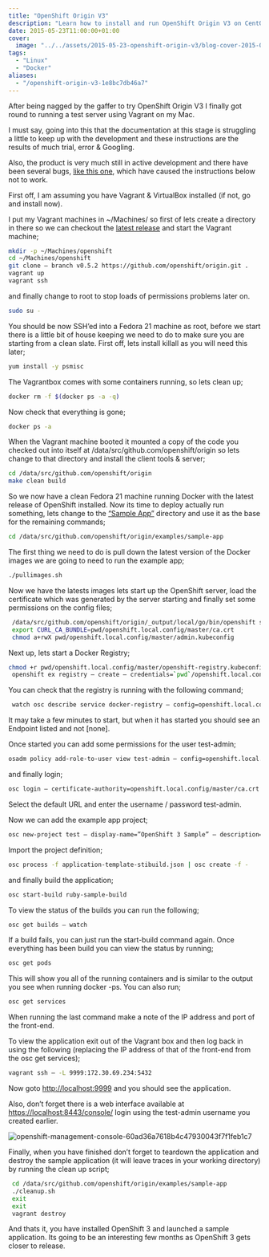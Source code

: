 ```yaml
---
title: "OpenShift Origin V3"
description: "Learn how to install and run OpenShift Origin V3 on CentOS, step-by-step guide with commands and configuration for setting up a test server using Vagrant."
date: 2015-05-23T11:00:00+01:00
cover:
  image: "../../assets/2015-05-23-openshift-origin-v3/blog-cover-2015-05-23-openshift-origin-v3.png"
tags:
  - "Linux"
  - "Docker"
aliases:
  - "/openshift-origin-v3-1e8bc7db46a7"
---
```


After being nagged by the gaffer to try OpenShift Origin V3 I finally got round to running a test server using Vagrant on my Mac.

I must say, going into this that the documentation at this stage is struggling a little to keep up with the development and these instructions are the results of much trial, error & Googling.

Also, the product is very much still in active development and there have been several bugs, [like this one](https://github.com/openshift/origin/issues/2245 "BUG!!"), which have caused the instructions below not to work.

First off, I am assuming you have Vagrant & VirtualBox installed (if not, go and install now).

I put my Vagrant machines in ~/Machines/ so first of lets create a directory in there so we can checkout the [latest release](https://github.com/openshift/origin/releases) and start the Vagrant machine;

```bash frame="terminal" title="OpenShift Origin V3 1/21"
mkdir -p ~/Machines/openshift
cd ~/Machines/openshift
git clone — branch v0.5.2 https://github.com/openshift/origin.git .
vagrant up
vagrant ssh
```


and finally change to root to stop loads of permissions problems later on.

```bash frame="terminal" title="OpenShift Origin V3 2/21"
sudo su -
```


You should be now SSH’ed into a Fedora 21 machine as root, before we start there is a little bit of house keeping we need to do to make sure you are starting from a clean slate. First off, lets install killall as you will need this later;

```bash frame="terminal" title="OpenShift Origin V3 3/21"
yum install -y psmisc 
```


The Vagrantbox comes with some containers running, so lets clean up;

```bash frame="terminal" title="OpenShift Origin V3 4/21"
docker rm -f $(docker ps -a -q)
```


Now check that everything is gone;

```bash frame="terminal" title="OpenShift Origin V3 5/21"
docker ps -a
```


When the Vagrant machine booted it mounted a copy of the code you checked out into itself at /data/src/github.com/openshift/origin so lets change to that directory and install the client tools & server;

```bash frame="terminal" title="OpenShift Origin V3 6/21"
cd /data/src/github.com/openshift/origin
make clean build
```


So we now have a clean Fedora 21 machine running Docker with the latest release of OpenShift installed. Now its time to deploy actually run something, lets change to the [“Sample App”](https://github.com/openshift/origin/tree/master/examples/sample-app) directory and use it as the base for the remaining commands;

```bash frame="terminal" title="OpenShift Origin V3 7/21"
cd /data/src/github.com/openshift/origin/examples/sample-app
```


The first thing we need to do is pull down the latest version of the Docker images we are going to need to run the example app;

```bash frame="terminal" title="OpenShift Origin V3 8/21"
./pullimages.sh
```


Now we have the latests images lets start up the OpenShift server, load the certificate which was generated by the server starting and finally set some permissions on the config files;

```bash frame="terminal" title="OpenShift Origin V3 9/21"
 /data/src/github.com/openshift/origin/_output/local/go/bin/openshift start — public-master=localhost &> logs/openshift.log &
 export CURL_CA_BUNDLE=pwd/openshift.local.config/master/ca.crt
 chmod a+rwX pwd/openshift.local.config/master/admin.kubeconfig

```


Next up, lets start a Docker Registry;

```bash frame="terminal" title="OpenShift Origin V3 10/21"
chmod +r pwd/openshift.local.config/master/openshift-registry.kubeconfig
 openshift ex registry — create — credentials=`pwd`/openshift.local.config/master/openshift-registry.kubeconfig — config=`pwd`/openshift.local.config/master/admin.kubeconfig
```


You can check that the registry is running with the following command;

```bash frame="terminal" title="OpenShift Origin V3 11/21"
 watch osc describe service docker-registry — config=openshift.local.config/master/admin.kubeconfig
```


It may take a few minutes to start, but when it has started you should see an Endpoint listed and not [none].

Once started you can add some permissions for the user test-admin;

```bash frame="terminal" title="OpenShift Origin V3 12/21"
osadm policy add-role-to-user view test-admin — config=openshift.local.config/master/admin.kubeconfig
```


and finally login;

```bash frame="terminal" title="OpenShift Origin V3 13/21"
osc login — certificate-authority=openshift.local.config/master/ca.crt
```


Select the default URL and enter the username / password test-admin.

Now we can add the example app project;

```bash frame="terminal" title="OpenShift Origin V3 14/21"
osc new-project test — display-name=”OpenShift 3 Sample” — description=”This is an example project to demonstrate OpenShift v3"
```


Import the project definition;

```bash frame="terminal" title="OpenShift Origin V3 15/21"
osc process -f application-template-stibuild.json | osc create -f -
```


and finally build the application;

```bash frame="terminal" title="OpenShift Origin V3 16/21"
osc start-build ruby-sample-build
```


To view the status of the builds you can run the following;

```bash frame="terminal" title="OpenShift Origin V3 17/21"
osc get builds — watch
```


If a build fails, you can just run the start-build command again. Once everything has been build you can view the status by running;

```bash frame="terminal" title="OpenShift Origin V3 18/21"
osc get pods
```


This will show you all of the running containers and is similar to the output you see when running docker -ps. You can also run;

```bash frame="terminal" title="OpenShift Origin V3 19/21"
osc get services
```


When running the last command make a note of the IP address and port of the front-end.

To view the application exit out of the Vagrant box and then log back in using the following (replacing the IP address of that of the front-end from the osc get services);

```bash frame="terminal" title="OpenShift Origin V3 20/21"
vagrant ssh — -L 9999:172.30.69.234:5432
```


Now goto [http://localhost:9999](http://localhost:9999) and you should see the application.

Also, don’t forget there is a web interface available at [https://localhost:8443/console/](https://localhost:8443/console/) login using the test-admin username you created earlier.

<Img src="/assets/2015-05-23-openshift-origin-v3/img/2015-05-23_openshift-origin-v3_1.png" alt="openshift-management-console-60ad36a7618b4c47930043f7f1feb1c7" />

Finally, when you have finished don’t forget to teardown the application and destroy the sample application (it will leave traces in your working directory) by running the clean up script;

```bash frame="terminal" title="OpenShift Origin V3 21/21"
 cd /data/src/github.com/openshift/origin/examples/sample-app
 ./cleanup.sh
 exit
 exit
 vagrant destroy
```


And thats it, you have installed OpenShift 3 and launched a sample application. Its going to be an interesting few months as OpenShift 3 gets closer to release.
